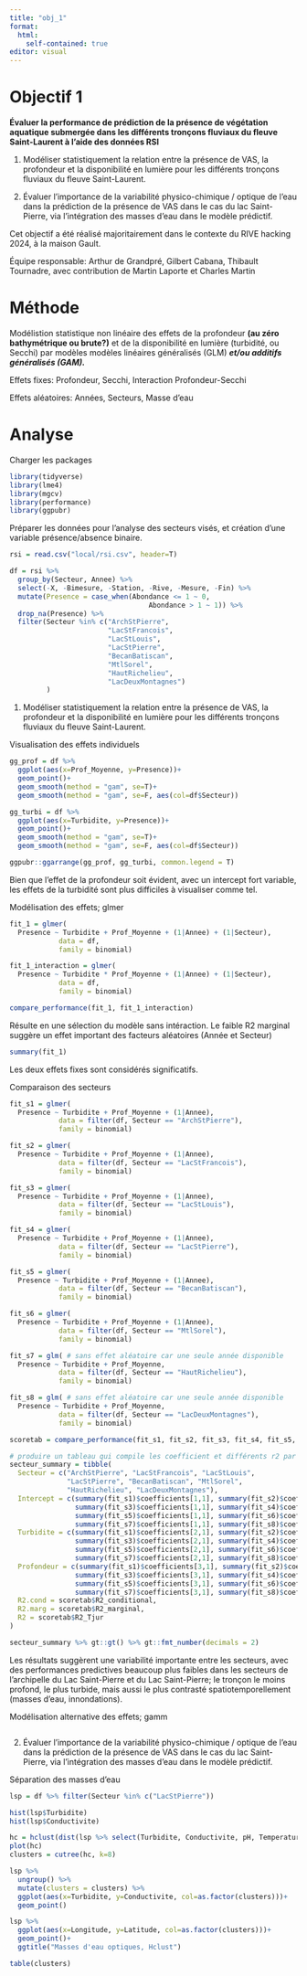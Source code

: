 ```yaml
---
title: "obj_1"
format: 
  html:
    self-contained: true
editor: visual
---
```


# Objectif 1

**Évaluer la performance de prédiction de la présence de végétation aquatique submergée dans les différents tronçons fluviaux du fleuve Saint-Laurent à l'aide des données RSI**

1.  Modéliser statistiquement la relation entre la présence de VAS, la profondeur et la disponibilité en lumière pour les différents tronçons fluviaux du fleuve Saint-Laurent.

2.  Évaluer l'importance de la variabilité physico-chimique / optique de l'eau dans la prédiction de la présence de VAS dans le cas du lac Saint-Pierre, via l'intégration des masses d'eau dans le modèle prédictif.

Cet objectif a été réalisé majoritairement dans le contexte du RIVE hacking 2024, à la maison Gault.

Équipe responsable: Arthur de Grandpré, Gilbert Cabana, Thibault Tournadre, avec contribution de Martin Laporte et Charles Martin

# Méthode

Modélistion statistique non linéaire des effets de la profondeur **(au zéro bathymétrique ou brute?)** et de la disponibilité en lumière (turbidité, ou Secchi) par modèles modèles linéaires généralisés (GLM) ***et/ou additifs généralisés (GAM).***

Effets fixes: Profondeur, Secchi, Interaction Profondeur-Secchi

Effets aléatoires: Années, Secteurs, Masse d'eau

# Analyse

Charger les packages

```r
library(tidyverse)
library(lme4)
library(mgcv)
library(performance)
library(ggpubr)
```

Préparer les données pour l'analyse des secteurs visés, et création d'une variable présence/absence binaire.

```r
rsi = read.csv("local/rsi.csv", header=T)

df = rsi %>%
  group_by(Secteur, Annee) %>%
  select(-X, -Bimesure, -Station, -Rive, -Mesure, -Fin) %>%
  mutate(Presence = case_when(Abondance <= 1 ~ 0,
                                  Abondance > 1 ~ 1)) %>%
  drop_na(Presence) %>%
  filter(Secteur %in% c("ArchStPierre",
                        "LacStFrancois",
                        "LacStLouis",
                        "LacStPierre",
                        "BecanBatiscan",
                        "MtlSorel",
                        "HautRichelieu",
                        "LacDeuxMontagnes")
         )
```

1.  Modéliser statistiquement la relation entre la présence de VAS, la profondeur et la disponibilité en lumière pour les différents tronçons fluviaux du fleuve Saint-Laurent.

Visualisation des effets individuels

```r
gg_prof = df %>% 
  ggplot(aes(x=Prof_Moyenne, y=Presence))+
  geom_point()+
  geom_smooth(method = "gam", se=T)+
  geom_smooth(method = "gam", se=F, aes(col=df$Secteur))

gg_turbi = df %>% 
  ggplot(aes(x=Turbidite, y=Presence))+
  geom_point()+
  geom_smooth(method = "gam", se=T)+
  geom_smooth(method = "gam", se=F, aes(col=df$Secteur))

ggpubr::ggarrange(gg_prof, gg_turbi, common.legend = T)

```

Bien que l'effet de la profondeur soit évident, avec un intercept fort variable, les effets de la turbidité sont plus difficiles à visualiser comme tel.

Modélisation des effets; glmer

```r
fit_1 = glmer(
  Presence ~ Turbidite + Prof_Moyenne + (1|Annee) + (1|Secteur),
            data = df,
            family = binomial)

fit_1_interaction = glmer(
  Presence ~ Turbidite * Prof_Moyenne + (1|Annee) + (1|Secteur),
            data = df,
            family = binomial)

compare_performance(fit_1, fit_1_interaction)
```

Résulte en une sélection du modèle sans intéraction. Le faible R2 marginal suggère un effet important des facteurs aléatoires (Année et Secteur)

```r
summary(fit_1)
```

Les deux effets fixes sont considérés significatifs.

Comparaison des secteurs

```r
fit_s1 = glmer(
  Presence ~ Turbidite + Prof_Moyenne + (1|Annee),
            data = filter(df, Secteur == "ArchStPierre"),
            family = binomial)

fit_s2 = glmer(
  Presence ~ Turbidite + Prof_Moyenne + (1|Annee),
            data = filter(df, Secteur == "LacStFrancois"),
            family = binomial)

fit_s3 = glmer(
  Presence ~ Turbidite + Prof_Moyenne + (1|Annee),
            data = filter(df, Secteur == "LacStLouis"),
            family = binomial)

fit_s4 = glmer(
  Presence ~ Turbidite + Prof_Moyenne + (1|Annee),
            data = filter(df, Secteur == "LacStPierre"),
            family = binomial)

fit_s5 = glmer(
  Presence ~ Turbidite + Prof_Moyenne + (1|Annee),
            data = filter(df, Secteur == "BecanBatiscan"),
            family = binomial)

fit_s6 = glmer(
  Presence ~ Turbidite + Prof_Moyenne + (1|Annee),
            data = filter(df, Secteur == "MtlSorel"),
            family = binomial)

fit_s7 = glm( # sans effet aléatoire car une seule année disponible
  Presence ~ Turbidite + Prof_Moyenne,
            data = filter(df, Secteur == "HautRichelieu"),
            family = binomial)

fit_s8 = glm( # sans effet aléatoire car une seule année disponible
  Presence ~ Turbidite + Prof_Moyenne,
            data = filter(df, Secteur == "LacDeuxMontagnes"),
            family = binomial)

scoretab = compare_performance(fit_s1, fit_s2, fit_s3, fit_s4, fit_s5, fit_s6, fit_s7, fit_s8)

# produire un tableau qui compile les coefficient et différents r2 par secteur
secteur_summary = tibble(
  Secteur = c("ArchStPierre", "LacStFrancois", "LacStLouis",
              "LacStPierre", "BecanBatiscan", "MtlSorel",
              "HautRichelieu", "LacDeuxMontagnes"),
  Intercept = c(summary(fit_s1)$coefficients[1,1], summary(fit_s2)$coefficients[1,1],
                summary(fit_s3)$coefficients[1,1], summary(fit_s4)$coefficients[1,1],
                summary(fit_s5)$coefficients[1,1], summary(fit_s6)$coefficients[1,1],
                summary(fit_s7)$coefficients[1,1], summary(fit_s8)$coefficients[1,1]),
  Turbidite = c(summary(fit_s1)$coefficients[2,1], summary(fit_s2)$coefficients[2,1],
                summary(fit_s3)$coefficients[2,1], summary(fit_s4)$coefficients[2,1],
                summary(fit_s5)$coefficients[2,1], summary(fit_s6)$coefficients[2,1],
                summary(fit_s7)$coefficients[2,1], summary(fit_s8)$coefficients[2,1]),
  Profondeur = c(summary(fit_s1)$coefficients[3,1], summary(fit_s2)$coefficients[3,1],
                summary(fit_s3)$coefficients[3,1], summary(fit_s4)$coefficients[3,1],
                summary(fit_s5)$coefficients[3,1], summary(fit_s6)$coefficients[3,1],
                summary(fit_s7)$coefficients[3,1], summary(fit_s8)$coefficients[3,1]),
  R2.cond = scoretab$R2_conditional,
  R2.marg = scoretab$R2_marginal,
  R2 = scoretab$R2_Tjur
)

secteur_summary %>% gt::gt() %>% gt::fmt_number(decimals = 2)
```

Les résultats suggèrent une variabilité importante entre les secteurs, avec des performances predictives beaucoup plus faibles dans les secteurs de l'archipelle du Lac Saint-Pierre et du Lac Saint-Pierre; le tronçon le moins profond, le plus turbide, mais aussi le plus contrasté spatiotemporellement (masses d'eau, innondations).


Modélisation alternative des effets; gamm

```r

```


2.  Évaluer l'importance de la variabilité physico-chimique / optique de l'eau dans la prédiction de la présence de VAS dans le cas du lac Saint-Pierre, via l'intégration des masses d'eau dans le modèle prédictif.

Séparation des masses d'eau

```r
lsp = df %>% filter(Secteur %in% c("LacStPierre"))

hist(lsp$Turbidite)
hist(lsp$Conductivite)

hc = hclust(dist(lsp %>% select(Turbidite, Conductivite, pH, TemperatureEau, Latitude, Longitude)))
plot(hc)
clusters = cutree(hc, k=8)

lsp %>%
  ungroup() %>% 
  mutate(clusters = clusters) %>% 
  ggplot(aes(x=Turbidite, y=Conductivite, col=as.factor(clusters)))+
  geom_point()

lsp %>% 
  ggplot(aes(x=Longitude, y=Latitude, col=as.factor(clusters)))+
  geom_point()+
  ggtitle("Masses d'eau optiques, Hclust")

table(clusters)
```

